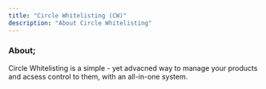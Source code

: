 ```yaml
---
title: "Circle Whitelisting (CW)"
description: "About Circle Whitelisting"
---
```


### About;

Circle Whitelisting is a simple - yet advacned way to manage your products and acsess control to them, with an all-in-one system.

<CardGroup cols={2}>
  <Card title="Customer Dashboard" icon="square-user" color="#6400ff" href="https://docs.alfiehq.org/circle-whitelisting/customer">
    
  </Card>
  <Card title="Cilent Dashboard" icon="user" color="#6400ff" href="https://docs.alfiehq.org/circle-whitelisting/client">
    
  </Card>
  <Card title="Staff Dashboard" icon="clipboard-user" color="#6400ff" href="https://docs.alfiehq.org/circle-whitelisting/staff">
    
  </Card>
  <Card title="Bot Setup" icon="message-bot" iconType="duotone" color="#6400ff">
    
  </Card>
</CardGroup>